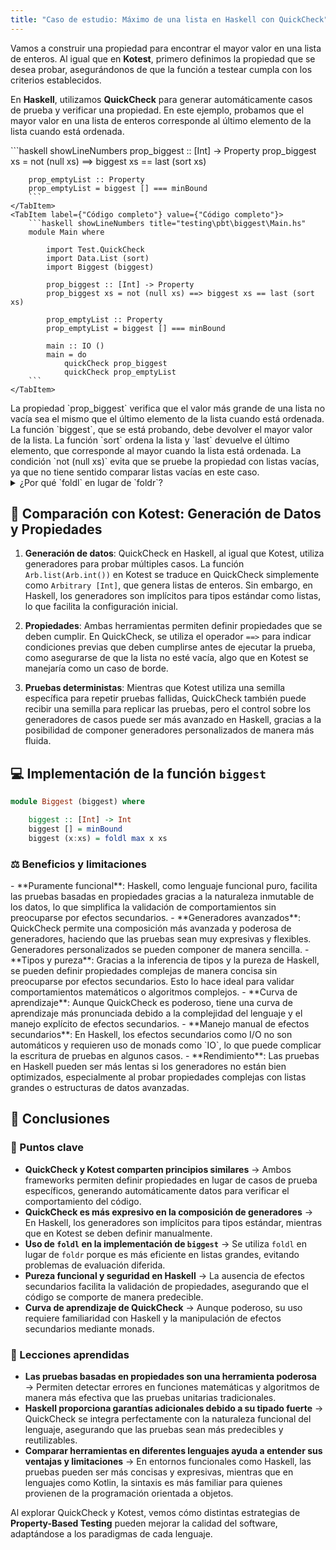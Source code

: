 ```yaml
---
title: "Caso de estudio: Máximo de una lista en Haskell con QuickCheck"
---
```


<ReadingTime />
<GithubRepoLink user="r8vnhill" repo="haskell-dibs" />

Vamos a construir una propiedad para encontrar el mayor valor en una lista de enteros. Al igual que en **Kotest**, primero definimos la propiedad que se desea probar, asegurándonos de que la función a testear cumpla con los criterios establecidos.

En **Haskell**, utilizamos **QuickCheck** para generar automáticamente casos de prueba y verificar una propiedad. En este ejemplo, probamos que el mayor valor en una lista de enteros corresponde al último elemento de la lista cuando está ordenada.

<BoxedTabs>
    <TabItem label={"Código esencial"} value={"Código esencial"}>
        ```haskell showLineNumbers
        prop_biggest :: [Int] -> Property
        prop_biggest xs = not (null xs) ==> biggest xs == last (sort xs)

        prop_emptyList :: Property
        prop_emptyList = biggest [] === minBound
        ```
    </TabItem>
    <TabItem label={"Código completo"} value={"Código completo"}>
        ```haskell showLineNumbers title="testing\pbt\biggest\Main.hs"
        module Main where

            import Test.QuickCheck
            import Data.List (sort)
            import Biggest (biggest)

            prop_biggest :: [Int] -> Property
            prop_biggest xs = not (null xs) ==> biggest xs == last (sort xs)

            prop_emptyList :: Property
            prop_emptyList = biggest [] === minBound

            main :: IO ()
            main = do
                quickCheck prop_biggest
                quickCheck prop_emptyList
        ```
    </TabItem>
</BoxedTabs>

<Explanation>
    La propiedad `prop_biggest` verifica que el valor más grande de una lista no vacía sea el mismo que el último elemento de la lista cuando está ordenada. La función `biggest`, que se está probando, debe devolver el mayor valor de la lista. La función `sort` ordena la lista y `last` devuelve el último elemento, que corresponde al mayor cuando la lista está ordenada. La condición `not (null xs)` evita que se pruebe la propiedad con listas vacías, ya que no tiene sentido comparar listas vacías en este caso.
</Explanation>

<details>
    <summary>¿Por qué `foldl` en lugar de `foldr`?</summary>

    - `foldl max x xs` **es más eficiente en listas largas** porque `max` es una operación acumulativa que se aplica de izquierda a derecha.
    - `foldr max x xs` haría que la evaluación ocurra de derecha a izquierda, lo que en listas largas puede llevar a problemas de rendimiento debido a la evaluación diferida (`lazy evaluation`).
    - `foldl` en este caso es seguro porque `max` es estricta y no necesita la evaluación diferida de `foldr`.
</details>

## 📌 Comparación con Kotest: Generación de Datos y Propiedades

1. **Generación de datos**: QuickCheck en Haskell, al igual que Kotest, utiliza generadores para probar múltiples casos. La función `Arb.list(Arb.int())` en Kotest se traduce en QuickCheck simplemente como `Arbitrary [Int]`, que genera listas de enteros. Sin embargo, en Haskell, los generadores son implícitos para tipos estándar como listas, lo que facilita la configuración inicial.
   
2. **Propiedades**: Ambas herramientas permiten definir propiedades que se deben cumplir. En QuickCheck, se utiliza el operador `==>` para indicar condiciones previas que deben cumplirse antes de ejecutar la prueba, como asegurarse de que la lista no esté vacía, algo que en Kotest se manejaría como un caso de borde.

3. **Pruebas deterministas**: Mientras que Kotest utiliza una semilla específica para repetir pruebas fallidas, QuickCheck también puede recibir una semilla para replicar las pruebas, pero el control sobre los generadores de casos puede ser más avanzado en Haskell, gracias a la posibilidad de componer generadores personalizados de manera más fluida.

## 💻 Implementación de la función `biggest`

```haskell showLineNumbers title="testing\pbt\biggest\Biggest.hs"
module Biggest (biggest) where

    biggest :: [Int] -> Int
    biggest [] = minBound
    biggest (x:xs) = foldl max x xs
```

### ⚖️ Beneficios y limitaciones

<ProCons>
  <Pros>
    - **Puramente funcional**: Haskell, como lenguaje funcional puro, facilita las pruebas basadas en propiedades gracias a la naturaleza inmutable de los datos, lo que simplifica la validación de comportamientos sin preocuparse por efectos secundarios.
    - **Generadores avanzados**: QuickCheck permite una composición más avanzada y poderosa de generadores, haciendo que las pruebas sean muy expresivas y flexibles. Generadores personalizados se pueden componer de manera sencilla.
    - **Tipos y pureza**: Gracias a la inferencia de tipos y la pureza de Haskell, se pueden definir propiedades complejas de manera concisa sin preocuparse por efectos secundarios. Esto lo hace ideal para validar comportamientos matemáticos o algoritmos complejos.
  </Pros>

  <Cons>
    - **Curva de aprendizaje**: Aunque QuickCheck es poderoso, tiene una curva de aprendizaje más pronunciada debido a la complejidad del lenguaje y el manejo explícito de efectos secundarios.
    - **Manejo manual de efectos secundarios**: En Haskell, los efectos secundarios como I/O no son automáticos y requieren uso de monads como `IO`, lo que puede complicar la escritura de pruebas en algunos casos.
    - **Rendimiento**: Las pruebas en Haskell pueden ser más lentas si los generadores no están bien optimizados, especialmente al probar propiedades complejas con listas grandes o estructuras de datos avanzadas.
</Cons>
</ProCons>

## 🎯 Conclusiones

### 📌 Puntos clave

- **QuickCheck y Kotest comparten principios similares** → Ambos frameworks permiten definir propiedades en lugar de casos de prueba específicos, generando automáticamente datos para verificar el comportamiento del código.
- **QuickCheck es más expresivo en la composición de generadores** → En Haskell, los generadores son implícitos para tipos estándar, mientras que en Kotest se deben definir manualmente.
- **Uso de `foldl` en la implementación de `biggest`** → Se utiliza `foldl` en lugar de `foldr` porque es más eficiente en listas grandes, evitando problemas de evaluación diferida.
- **Pureza funcional y seguridad en Haskell** → La ausencia de efectos secundarios facilita la validación de propiedades, asegurando que el código se comporte de manera predecible.
- **Curva de aprendizaje de QuickCheck** → Aunque poderoso, su uso requiere familiaridad con Haskell y la manipulación de efectos secundarios mediante monads.

### 🚀 Lecciones aprendidas
- **Las pruebas basadas en propiedades son una herramienta poderosa** → Permiten detectar errores en funciones matemáticas y algoritmos de manera más efectiva que las pruebas unitarias tradicionales.
- **Haskell proporciona garantías adicionales debido a su tipado fuerte** → QuickCheck se integra perfectamente con la naturaleza funcional del lenguaje, asegurando que las pruebas sean más predecibles y reutilizables.
- **Comparar herramientas en diferentes lenguajes ayuda a entender sus ventajas y limitaciones** → En entornos funcionales como Haskell, las pruebas pueden ser más concisas y expresivas, mientras que en lenguajes como Kotlin, la sintaxis es más familiar para quienes provienen de la programación orientada a objetos.

Al explorar QuickCheck y Kotest, vemos cómo distintas estrategias de **Property-Based Testing** pueden mejorar la calidad del software, adaptándose a los paradigmas de cada lenguaje.
